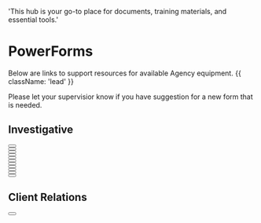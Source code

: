   'This hub is your go-to place for documents, training materials, and essential tools.'

# PowerForms

Below are links to support resources for available Agency equipment. {{ className: 'lead' }}

<Note>
 Please let your supervisior know if you have suggestion for a new form that is needed.
</Note>

## Investigative
<div className="not-prose">
  <Button
    href="https://na3.docusign.net/Member/PowerFormSigning.aspx?PowerFormId=99c30bff-6851-4c78-8955-e44bb762c8a1&env=na3&acct=65225aba-0a72-4b99-92a5-96d97d76fef1&v=2"
    variant="text"
    arrow="right"
    children="California DMV (ANI Request)"
  />
</div>
<div className="not-prose">
  <Button
    href="https://na3.docusign.net/Member/PowerFormSigning.aspx?PowerFormId=e41434ee-f130-4291-8517-faf86fd9dd09&env=na3&acct=65225aba-0a72-4b99-92a5-96d97d76fef1&v=2"
    variant="text"
    arrow="right"
    children="Proof of Service (POS-010)"
  />
</div>
<div className="not-prose">
  <Button
    href="https://na3.docusign.net/Member/PowerFormSigning.aspx?PowerFormId=60e00739-05da-4fd6-9edc-4ecde8c5bac6&env=na3&acct=65225aba-0a72-4b99-92a5-96d97d76fef1&v=2"
    variant="text"
    arrow="right"
    children="Proof of Service (SUBP-020)"
  />
</div>
<div className="not-prose">
  <Button
    href="https://na3.docusign.net/Member/PowerFormSigning.aspx?PowerFormId=93c5c99b-385f-4534-bf81-5e08c314a19f&env=na3&acct=65225aba-0a72-4b99-92a5-96d97d76fef1&v=2"
    variant="text"
    arrow="right"
    children="Repwest / Bodily Injury Affidavit"
  />
</div>
<div className="not-prose">
  <Button
    href="https://na3.docusign.net/Member/PowerFormSigning.aspx?PowerFormId=43174e04-f716-4fd3-b990-7faaba3bf832&env=na3&acct=65225aba-0a72-4b99-92a5-96d97d76fef1&v=2"
    variant="text"
    arrow="right"
    children="Repwest / Bodily Injury Affidavit (Spanish)"
  />
</div>
<div className="not-prose">
  <Button
    href="https://na3.docusign.net/Member/PowerFormSigning.aspx?PowerFormId=2afe95cf-5736-4b5d-b630-eea86691654b&env=na3&acct=65225aba-0a72-4b99-92a5-96d97d76fef1&v=2"
    variant="text"
    arrow="right"
    children="Repwest / Claim Withdrawl"
  />
</div>
<div className="not-prose">
  <Button
    href="https://na3.docusign.net/Member/PowerFormSigning.aspx?PowerFormId=d613dc28-68cb-4766-9255-500c78322b93&env=na3&acct=65225aba-0a72-4b99-92a5-96d97d76fef1&v=2"
    variant="text"
    arrow="right"
    children="Repwest / Claim Withdrawl (Spanish)"
  />
</div>
<div className="not-prose">
  <Button
    href="https://na3.docusign.net/Member/PowerFormSigning.aspx?PowerFormId=c0af877c-9e97-4cf2-8df3-8ee264ad0973&env=na3&acct=65225aba-0a72-4b99-92a5-96d97d76fef1&v=2"
    variant="text"
    arrow="right"
    children="Repwest / Claim Withdrawl (Guardian)"
  />
</div>
<div className="not-prose">
  <Button
    href="https://na3.docusign.net/Member/PowerFormSigning.aspx?PowerFormId=9b11dda5-490d-44df-97f8-85950845b183&env=na3&acct=65225aba-0a72-4b99-92a5-96d97d76fef1&v=2"
    variant="text"
    arrow="right"
    children="Repwest / Intentional Act Form"
  />
</div>
<div className="not-prose">
  <Button
    href="https://na3.docusign.net/Member/PowerFormSigning.aspx?PowerFormId=34622e49-0277-4590-ab04-a2bd09c1d1b4&env=na3&acct=65225aba-0a72-4b99-92a5-96d97d76fef1&v=2"
    variant="text"
    arrow="right"
    children="Repwest / Intentional Act Form (Spanish)"
  />
</div>
<div className="not-prose">
  <Button
    href="https://na3.docusign.net/Member/PowerFormSigning.aspx?PowerFormId=003e340a-25fa-4f65-bdf6-90fd39ccfb65&env=na3&acct=65225aba-0a72-4b99-92a5-96d97d76fef1&v=2"
    variant="text"
    arrow="right"
    children="Repwest / Equipment Allegation Form"
  />
</div>

## Client Relations

<div className="not-prose">
  <Button
    href="https://na3.docusign.net/Member/PowerFormSigning.aspx?PowerFormId=0453b5bd-767a-43f0-8a06-62e42017369d&env=na3&acct=65225aba-0a72-4b99-92a5-96d97d76fef1&v=2"
    variant="text"
    arrow="right"
    children=Investigative Agreement"
  />
</div>

